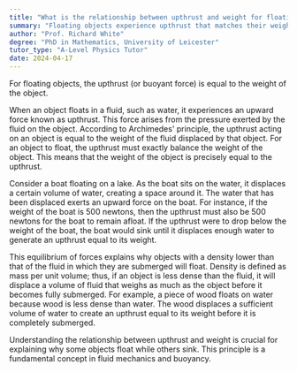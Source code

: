 ```yaml
---
title: "What is the relationship between upthrust and weight for floating objects?"
summary: "Floating objects experience upthrust that matches their weight, allowing them to remain buoyant on the surface of a fluid."
author: "Prof. Richard White"
degree: "PhD in Mathematics, University of Leicester"
tutor_type: "A-Level Physics Tutor"
date: 2024-04-17
---
```


For floating objects, the upthrust (or buoyant force) is equal to the weight of the object.

When an object floats in a fluid, such as water, it experiences an upward force known as upthrust. This force arises from the pressure exerted by the fluid on the object. According to Archimedes' principle, the upthrust acting on an object is equal to the weight of the fluid displaced by that object. For an object to float, the upthrust must exactly balance the weight of the object. This means that the weight of the object is precisely equal to the upthrust.

Consider a boat floating on a lake. As the boat sits on the water, it displaces a certain volume of water, creating a space around it. The water that has been displaced exerts an upward force on the boat. For instance, if the weight of the boat is $500$ newtons, then the upthrust must also be $500$ newtons for the boat to remain afloat. If the upthrust were to drop below the weight of the boat, the boat would sink until it displaces enough water to generate an upthrust equal to its weight.

This equilibrium of forces explains why objects with a density lower than that of the fluid in which they are submerged will float. Density is defined as mass per unit volume; thus, if an object is less dense than the fluid, it will displace a volume of fluid that weighs as much as the object before it becomes fully submerged. For example, a piece of wood floats on water because wood is less dense than water. The wood displaces a sufficient volume of water to create an upthrust equal to its weight before it is completely submerged.

Understanding the relationship between upthrust and weight is crucial for explaining why some objects float while others sink. This principle is a fundamental concept in fluid mechanics and buoyancy.
    